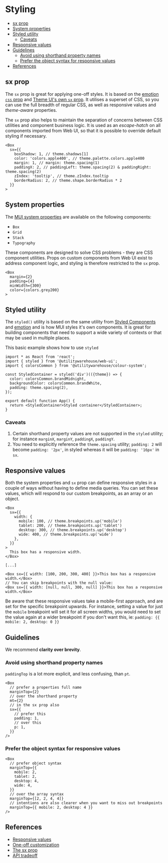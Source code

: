 
<Meta title="Web UI / Guides / Styling" />

# Styling

- [sx prop](#sx-prop)
- [System properties](#system-properties)
- [Styled utility](#styled-utility)
  - [Caveats](#caveats)
- [Responsive values](#responsive-values)
- [Guidelines](#guidelines)
  - [Avoid using shorthand property names](#avoid-using-shorthand-property-names)
  - [Prefer the object syntax for responsive values](#prefer-the-object-syntax-for-responsive-values)
- [References](#references)

## sx prop

The `sx` prop is great for applying one-off styles. It is based on the
[emotion `css` prop](https://emotion.sh/docs/css-prop)
and [Theme UI's own `sx` prop](https://theme-ui.com/sx-prop/).
It utilises a superset of CSS, so you can use the full breadth of
regular CSS, as well as responsive values and _theme-aware_ properties.

The `sx` prop also helps to maintain the separation of concerns between CSS
utilities and component business logic. It is used as an _escape-hatch_ on all
components imported from Web UI, so that it is possible to override default
styling if necessary.

```tsx
<Box
  sx={{
    boxShadow: 1, // theme.shadows[1]
    color: 'colors.apple400', // theme.palette.colors.apple400
    margin: 1, // margin: theme.spacing(1)
    paddingX: 2, // paddingLeft: theme.spacing(2) & paddingRight: theme.spacing(2)
    zIndex: 'tooltip', // theme.zIndex.tooltip
    borderRadius: 2, // theme.shape.borderRadius * 2
  }}
>
```

## System properties

The [MUI system properties](https://mui.com/system/properties/) are available on the following components:

- `Box`
- `Grid`
- `Stack`
- `Typography`

These components are designed to solve CSS problems - they are CSS component
utilities. Props on custom components from Web UI exist to address component
logic, and styling is therefore restricted to the `sx` prop.

```tsx
<Box
  margin={2}
  padding={4}
  minWidth={300}
  color={colors.grey200}
>
```

## Styled utility

The `styled()` utility is based on the same utility from [Styled Components](https://styled-components.com/)
and [emotion](https://emotion.sh/docs/styled) and is how MUI styles it's own
components. It is great for building components that need to support a wide
variety of contexts or that may be used in multiple places.

This basic example shows how to use `styled`

```tsx
import * as React from 'react';
import { styled } from '@utilitywarehouse/web-ui';
import { colorsCommon } from '@utilitywarehouse/colour-system';

const StyledContainer = styled('div')(({theme}) => {
  color: colorsCommon.brandMidnight,
  backgroundColor: colorsCommon.brandWhite,
  padding: theme.spacing(2),
});

export default function App() {
  return <StyledContainer>Styled container</StyledContainer>;
}
```

### Caveats

1. Certain shorthand property values are not supported in the `styled` utility;
   for instance `marginX`, `marginY`, `paddingX`, `paddingY`.
1. You need to explicitly reference the `theme.spacing` utility; `padding: 2`
   will become `padding: '2px'`, in styled whereas it will be `padding: '16px'`
   in `sx`.

## Responsive values

Both the system properties and `sx` prop can define responsive styles in a
couple of ways without having to define media queries. You can set these
values, which will respond to our custom breakpoints, as an array or an object.

```tsx
<Box
  sx={{
    width: {
      mobile: 100, // theme.breakpoints.up('mobile')
      tablet: 200, // theme.breakpoints.up('tablet')
      desktop: 300, // theme.breakpoints.up('desktop')
      wide: 400, // theme.breakpoints.up('wide')
    },
  }}
>
  This box has a responsive width.
</Box>

[...]

<Box sx={{ width: [100, 200, 300, 400] }}>This box has a responsive width.</Box>
// You can skip breakpoints with the null value:
<Box sx={{ width: [null, null, 300, null] }}>This box has a responsive width.</Box>
```

Be aware that these responsive values take a mobile-first approach, and are set
for the specific breakpoint upwards. For instance, setting a value for just the
`mobile` breakpoint will set it for all screen widths, you would need to set
the value again at a wider breakpoint if you don't want this,
ie: `padding: {{ mobile: 2, desktop: 0 }}`

## Guidelines

We recommend **clarity over brevity**.

### Avoid using shorthand property names

`paddingTop` is a lot more explicit, and less confusing, than `pt`.

```tsx
<Box
  // prefer a properties full name
  marginTop={2}
  // over the shorthand property
  mt={2}
  // in the sx prop also
  sx={{
    // prefer this
    padding: 1,
    // over this
    p: 1,
  }}
/>
```

### Prefer the object syntax for responsive values

```tsx
<Box
  // prefer object syntax
  marginTop={{
    mobile: 2,
    tablet: 2,
    desktop: 4,
    wide: 4,
  }}
  // over the array syntax
  marginTop={[2, 2, 4, 4]}
  // intentions are also clearer when you want to miss out breakpoints
  marginTop={{ mobile: 2, desktop: 4 }}
/>
```

## References

- [Responsive values](https://mui.com/system/getting-started/usage/#responsive-values)
- [One-off customization](https://mui.com/customization/how-to-customize/#1-one-off-customization)
- [The sx prop](https://mui.com/system/getting-started/the-sx-prop/)
- [API tradeoff](https://mui.com/system/getting-started/usage/#api-tradeoff)
